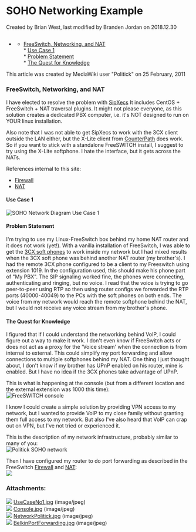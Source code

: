 
# SOHO Networking Example 

 Created by  Brian West, last modified by  Branden Jordan on 2018.12.30

## 

* [](#-freeswitch--soho-networking-example-)  
   * [FreeSwitch, Networking, and NAT](#freeswitch-networking-and-nat)  
         * [Use Case 1](#-freeswitch--soho-networking-example-)  
         * [Problem Statement](#problem-statement)  
         * [The Quest for Knowledge](#the-quest-for-knowledge)

This article was created by MediaWiki user "Politick" on 25 February, 2011

### **FreeSwitch, Networking, and NAT**

I have elected to resolve the problem with [SipXecs](http://www.sipfoundry.org/downloads) It includes CentOS + FreeSwitch + NAT traversal plugins. It might not please everyone, as this solution creates a dedicated PBX computer, i.e. it's NOT designed to run on YOUR linux installation.

Also note that I was not able to get SipXecs to work with the 3CX client outside the LAN either, but the X-Lite client from [CounterPath](http://www.counterpath.com/x-lite.html) does work.  
So if you want to stick with a standalone FreeSWITCH install, I suggest to try using the X-Lite softphone. I hate the interface, but it gets across the NATs.

References internal to this site:

* [Firewall](./Firewall_1048908.mdx#about)
* [NAT](./NAT_6587473.mdx#about)

#### Use Case 1  
![SOHO Network Diagram Use Case 1](/attachments/1048641/2162693.jpg "SOHO Network Diagram Use Case 1")

#### Problem Statement

I'm trying to use my Linux-FreeSwitch box behind my home NAT router and it does not work (yet!). With a vanilla installation of FreeSwitch, I was able to get the [3CX soft phones](http://www.3cx.com/VOIP/voip-phone.html) to work inside my network but I had mixed results when the 3CX soft phone was behind another NAT router (my brother's). I had the remote 3CX phone configured to be a client to my Freeswitch using extension 1019\. In the configuration used, this should make his phone part of "My PBX". The SIP signaling worked fine, the phones were connecting, authenticating and ringing, but no voice. I read that the voice is trying to go peer-to-peer using RTP so then using router configs we forwarded the RTP ports (40000-40049) to the PCs with the soft phones on both ends. The voice from my network would reach the remote softphone behind the NAT, but I would not receive any voice stream from my brother's phone.

#### The Quest for Knowledge

I figured that if I could understand the networking behind VoIP, I could figure out a way to make it work. I don't even know if FreeSwitch acts or does not act as a proxy for the 'Voice stream' when the connection is from internal to external. This could simplify my port forwarding and allow connections to multiple softphones behind my NAT. One thing I just thought about, I don't know if my brother has UPnP enabled on his router, mine is enabled. But I have no idea if the 3CX phones take advantage of UPnP.

This is what is happening at the console (but from a different location and the external extension was 1000 this time):  
![FreeSWITCH console](/attachments/1048641/2162694.jpg "FreeSWITCH console")

I know I could create a simple solution by providing VPN access to my network, but I wanted to provide VoIP to my close family without granting them full access to my network. But also I've also heard that VoIP can crap out on VPN, but I've not tried or experienced it.

This is the description of my network infrastructure, probably similar to many of you:   
![Politick SOHO network](/attachments/1048641/2162695.jpg "Politick SOHO network")
  
  
Then I have configured my router to do port forwarding as described in the FreeSwitch [Firewall](./Firewall_1048908.mdx#about) and [NAT](./NAT_6587473.mdx#about):  
![](/attachments/1048641/2162696.jpg)

### Attachments:

![](/images/icons/bullet_blue.gif) [UseCaseNo1.jpg](/attachments/1048641/2162693.jpg) (image/jpeg)  
![](/images/icons/bullet_blue.gif) [Console.jpg](/attachments/1048641/2162694.jpg) (image/jpeg)  
![](/images/icons/bullet_blue.gif) [NetworkPolitick.jpg](/attachments/1048641/2162695.jpg) (image/jpeg)  
![](/images/icons/bullet_blue.gif) [BelkinPortForwarding.jpg](/attachments/1048641/2162696.jpg) (image/jpeg)  


